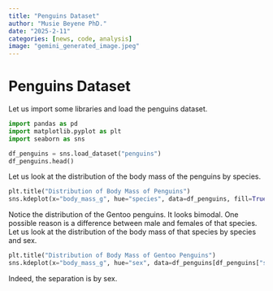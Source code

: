 ```yaml
---
title: "Penguins Dataset"
author: "Musie Beyene PhD."
date: "2025-2-11"
categories: [news, code, analysis]
image: "gemini_generated_image.jpeg"
---
```


# Penguins Dataset

Let us import some libraries and load the penguins dataset.

```python
import pandas as pd
import matplotlib.pyplot as plt
import seaborn as sns

df_penguins = sns.load_dataset("penguins")
df_penguins.head()
```
Let us look at the distribution of the body mass of the penguins by species.

```python
plt.title("Distribution of Body Mass of Penguins")
sns.kdeplot(x="body_mass_g", hue="species", data=df_penguins, fill=True);
```
Notice the distribution of the Gentoo penguins. It looks bimodal. One possible reason is a difference between male and females of that species. Let us look at the distribution of the body mass of that species by species and sex.

```python
plt.title("Distribution of Body Mass of Gentoo Penguins")
sns.kdeplot(x="body_mass_g", hue="sex", data=df_penguins[df_penguins["species"] == "Gentoo"], fill=True);
```

Indeed, the separation is by sex.
